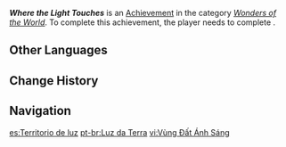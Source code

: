 {{Achievement Infobox
|id           = 81314
|order id     = 1301
|category     = Wonders of the World
|description  = Reach [[Vourukasha Oasis]].
|requirements = Complete ''[[The Splendorous Sky That Day]]''.
|primogems    = 5
|type         = Quest
|quest        = Khvarena of Good and Evil
|hidden       = 1
}}
'''''Where the Light Touches''''' is an [[Achievement]] in the category ''[[Wonders of the World]]''. To complete this achievement, the player needs to complete {{Quest|The Splendorous Sky That Day}}.

==Other Languages==
{{Other Languages
|en       = Where the Light Touches
|zhs      = 光之大地
|zhs_rm   = Guāng zhī Dàdì
|zht      = 光之大地
|zht_rm   = Guāng zhī Dàdì
|zh_tl    = 
|ja       = 光の大地
|ja_rm    = Hikari no Daichi
|ja_tl    = The Land of Light
|ko       = 빛의 대지
|ko_rm    = 
|ko_tl    = 
|es       = Territorio de luz
|es_tl    = Territory of Light
|fr       = Terre de lumière
|fr_tl    = Land of Light
|ru       = Земля света
|ru_tl    = Land of Light
|th       = แผ่นดินซึ่งแสงสว่างสาดส่อง
|th_rm    = 
|th_tl    = 
|vi       = Vùng Đất Ánh Sáng
|vi_tl    = 
|de       = Alles, was das Licht berührt
|de_tl    = Everything the Light Touches
|id       = Di Mana Cahaya Bersinar
|id_tl    = Where the Light Shines
|pt       = Luz da Terra
|pt_tl    = 
|tr       = Işıkların Ulaştığı Yerde
|tr_tl    = Where the Lights Reach
|it       = Dove arriva la luce
|it_tl    = 
}}

==Change History==
{{Change History|3.6}}
<!--
==References==
{{Reflist}}
-->
==Navigation==
{{Achievement Navbox}}

[[es:Territorio de luz]]
[[pt-br:Luz da Terra]]
[[vi:Vùng Đất Ánh Sáng]]